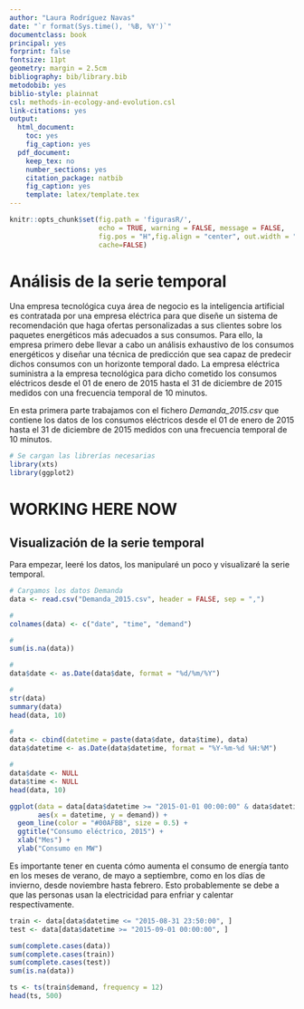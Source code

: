 ```yaml
---
author: "Laura Rodríguez Navas"
date: "`r format(Sys.time(), '%B, %Y')`"
documentclass: book
principal: yes
forprint: false
fontsize: 11pt
geometry: margin = 2.5cm
bibliography: bib/library.bib
metodobib: yes
biblio-style: plainnat
csl: methods-in-ecology-and-evolution.csl
link-citations: yes
output:
  html_document: 
    toc: yes
    fig_caption: yes
  pdf_document:
    keep_tex: no
    number_sections: yes
    citation_package: natbib
    fig_caption: yes
    template: latex/template.tex
---
```



```r
knitr::opts_chunk$set(fig.path = 'figurasR/',
                      echo = TRUE, warning = FALSE, message = FALSE,
                      fig.pos = "H",fig.align = "center", out.width = "95%",
                      cache=FALSE)
```

<!-- \setcounter{chapter}{2} -->
<!-- \setcounter{chapter}{2} escribir 2 para capítulo 3  -->
<!-- \pagenumbering{arabic} -->

\ifdefined\ifprincipal
\else
\setlength{\parindent}{1em}
\pagestyle{fancy}
\setcounter{tocdepth}{4}
\tableofcontents
<!-- \nocite{*} -->
\fi

\ifdefined\ifdoblecara
\fancyhead{}{}
\fancyhead[LE,RO]{\scriptsize\rightmark}
\fancyfoot[LO,RE]{\scriptsize\slshape \leftmark}
\fancyfoot[C]{}
\fancyfoot[LE,RO]{\footnotesize\thepage}
\else
\fancyhead{}{}
\fancyhead[RO]{\scriptsize\rightmark}
\fancyfoot[LO]{\scriptsize\slshape \leftmark}
\fancyfoot[C]{}
\fancyfoot[RO]{\footnotesize\thepage}
\fi
\renewcommand{\headrulewidth}{0.4pt}
\renewcommand{\footrulewidth}{0.4pt}


# Análisis de la serie temporal

Una empresa tecnológica cuya área de negocio es la inteligencia artificial es contratada por una empresa eléctrica para que diseñe un sistema de recomendación que haga ofertas personalizadas a sus clientes sobre los paquetes energéticos más adecuados a sus consumos. Para ello, la empresa primero debe llevar a cabo un análisis exhaustivo de los consumos energéticos y diseñar una técnica de predicción que sea capaz de predecir dichos consumos con un horizonte temporal dado. La empresa eléctrica suministra a la empresa tecnológica para dicho cometido los consumos eléctricos desde el 01 de enero de 2015 hasta el 31 de diciembre de 2015 medidos con una frecuencia temporal de 10 minutos.

En esta primera parte trabajamos con el fichero *Demanda_2015.csv* que contiene los datos de los consumos eléctricos desde el 01 de enero de 2015 hasta el 31 de diciembre de 2015 medidos con una frecuencia temporal de 10 minutos.

```r
# Se cargan las librerías necesarias
library(xts)
library(ggplot2)
```


# WORKING HERE NOW

## Visualización de la serie temporal

Para empezar, leeré los datos, los manipularé un poco y visualizaré la serie temporal.

```r
# Cargamos los datos Demanda
data <- read.csv("Demanda_2015.csv", header = FALSE, sep = ",")

# 
colnames(data) <- c("date", "time", "demand")

# 
sum(is.na(data))

#
data$date <- as.Date(data$date, format = "%d/%m/%Y")

#
str(data)
summary(data)
head(data, 10)
```

```r
#
data <- cbind(datetime = paste(data$date, data$time), data)
data$datetime <- as.Date(data$datetime, format = "%Y-%m-%d %H:%M")

#
data$date <- NULL
data$time <- NULL
head(data, 10)
```

```r
ggplot(data = data[data$datetime >= "2015-01-01 00:00:00" & data$datetime <= "2015-12-31 23:50:00", ], 
       aes(x = datetime, y = demand)) +
  geom_line(color = "#00AFBB", size = 0.5) + 
  ggtitle("Consumo eléctrico, 2015") +
  xlab("Mes") +
  ylab("Consumo en MW")
```

Es importante tener en cuenta cómo aumenta el consumo de energía tanto en los meses de verano, de mayo a septiembre, como en los días de invierno, desde noviembre hasta febrero. Esto probablemente se debe a que las personas usan la electricidad para enfriar y calentar respectivamente.


```r
train <- data[data$datetime <= "2015-08-31 23:50:00", ]
test <- data[data$datetime >= "2015-09-01 00:00:00", ]

sum(complete.cases(data))
sum(complete.cases(train))
sum(complete.cases(test))
sum(is.na(data))
```

```r
ts <- ts(train$demand, frequency = 12)
head(ts, 500)
```


